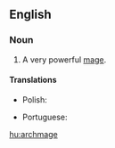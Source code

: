 ==English==

===Noun===
{{en-noun|archmagi|archmages}}
# {{lb|en|fantasy}} A very powerful [[mage]].

====Translations====
{{trans-top|a very powerful mage}}
* Polish: {{t|pl|arcymag|m}}
{{trans-mid}}
* Portuguese: {{t|pt|arquimago|m}}
{{trans-bottom}}

[[hu:archmage]]